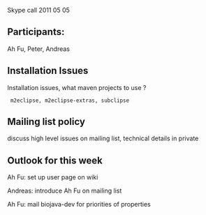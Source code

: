 Skype call 2011 05 05 

==Participants:==

Ah Fu, Peter, Andreas

== Installation Issues ==

Installation issues, what maven projects to use ?
  m2eclipse, m2eclipse-extras, subclipse

== Mailing list policy ==

discuss high level issues on mailing list, technical details in private

== Outlook for this week ==

Ah Fu: set up user page on wiki

Andreas: introduce Ah Fu on mailing list

Ah Fu: mail biojava-dev for priorities of properties
